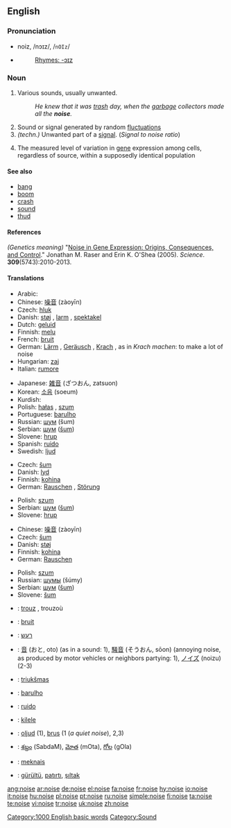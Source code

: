 ==English==

===Pronunciation===
*noiz, /nɔɪz/, /<tt>nOIz</tt>/
*{{audio|en-us-noise.ogg|Audio (US)}}
*:[[Rhymes:English:-ɔɪz|Rhymes: -ɔɪz]]

===Noun===
{{en-noun}}

# Various sounds, usually unwanted.
#: ''He knew that it was [[trash]] day, when the [[garbage]] collectors made all the '''noise'''.''
# Sound or signal generated by random [[fluctuation]]s
# ''(techn.)'' Unwanted part of a [[signal]]. (''Signal to noise ratio'')
# {{genetics}} The measured level of variation in [[gene]] expression among cells, regardless of source, within a supposedly identical population

====See also====
* [[bang]]
* [[boom]]
* [[crash]]
* [[sound]]
* [[thud]]

====References====
''(Genetics meaning)'' "[http://www.sciencemag.org/cgi/content/abstract/309/5743/2010 Noise in Gene Expression: Origins, Consequences, and Control]." Jonathan M. Raser and Erin K. O'Shea (2005). ''Science''. '''309'''(5743):2010-2013.

====Translations====
{{trans-top|various sounds, usually unwanted}}
*Arabic: {{Arab|[[ضوضاء]]}} {{IPAchar|(ɖauɖā’)}} {{m}}
*Chinese: [[噪音]] (zàoyīn)
* Czech: [[hluk]] {{m}}
*Danish: [[støj]] {{c}}, [[larm]] {{c}}, [[spektakel]] {{c}}
*Dutch: [[geluid]] {{n}}
*Finnish: [[melu]]
*French: [[bruit]] {{m}}
*German: [[Lärm]] {{m}}, [[Geräusch]] {{n}}, [[Krach]] {{m}}, as in ''Krach machen'': to make a lot of noise
*Hungarian: [[zaj]]
*Italian: [[rumore]] {{m}}
{{trans-mid}}
*Japanese: [[雑音]] (ざつおん, zatsuon)
*Korean: [[소음]] (soeum)
*Kurdish: {{KUchar|[[ده‌نگه‌ده‌گ]]}}
*Polish: [[hałas]] {{m}}, [[szum]] {{m}}
*Portuguese: [[barulho]] {{m}}
*Russian: [[шум]] (šum) {{m}}
*Serbian: [[шум]] ([[šum]]) {{m}}
*Slovene: [[hrup]] {{m}}
*Spanish: [[ruido]] {{m}}
*Swedish: [[ljud]] {{n}}
{{trans-bottom}}

{{trans-top|sound or signal generated by random fluctuations}}
* Czech: [[šum]] {{m}}
*Danish: [[lyd]] {{c}}
*Finnish: [[kohina]]
*German: [[Rauschen]] {{n}}, [[Störung]] {{f}}
{{trans-mid}}
*Polish: [[szum]] {{m}}
*Serbian: [[шум]] ([[šum]]) {{m}}
*Slovene: [[hrup]] {{m}}
{{trans-bottom}}

{{trans-top|''(techn.)'' Unwanted part of a signal. (''Signal to noise ratio'')}}
*Chinese: [[噪音]] (zàoyīn)
* Czech: [[šum]] {{m}}
*Danish: [[støj]] {{c}}
*Finnish: [[kohina]]
*German: [[Rauschen]] {{n}}
{{trans-mid}}
*Polish: [[szum]] {{m}}
*Russian: [[шумы]] (šúmy) {{m|p}}
*Serbian: [[шум]] ([[šum]]) {{m}}
*Slovene: [[šum]] {{m}}
{{trans-bottom}}

{{trans-top|(''genetics'') The measured level of variation in gene expression among cells, regardless of source, within a supposedly identical population}}
{{trans-mid}}
{{trans-bottom}}

{{checktrans-top}}
*{{ttbc|Breton}}: [[trouz]] {{m}}, trouzoù {{p}}
*{{ttbc|French}}: [[bruit]] {{m}}
*{{ttbc|Hebrew}}: [[רעש]] {{m}}
*{{ttbc|Japanese}}: [[音]] (おと, oto) (as in a sound: 1), [[騒音]] (そうおん, sōon) (annoying noise, as produced by motor vehicles or neighbors partying: 1), [[ノイズ]] (noizu) (2-3)
*{{ttbc|Lithuanian}}: [[triukšmas]] {{m}}
{{trans-mid}}
*{{ttbc|Portuguese}}: [[barulho]] {{m}}
*{{ttbc|Spanish}}: [[ruido]] {{m}}
*{{ttbc|Swahili}}: [[kilele]]
*{{ttbc|Swedish}}: [[oljud]] {{n}} (1), [[brus]] (1 (''a quiet noise''), 2,3) {{n}}
*{{ttbc|Telugu}}: [[శబ్దం]] (SabdaM), [[మోత]] (mOta), [[గోల]] (gOla)
*{{ttbc|Tok Pisin}}: [[meknais]]
*{{ttbc|Turkish}}: [[gürültü]], [[patırtı]], [[şıltak]]
{{trans-bottom}}

[[Category:1000 English basic words]]
[[Category:Sound]]

[[ang:noise]]
[[ar:noise]]
[[de:noise]]
[[el:noise]]
[[fa:noise]]
[[fr:noise]]
[[hy:noise]]
[[io:noise]]
[[it:noise]]
[[hu:noise]]
[[pl:noise]]
[[pt:noise]]
[[ru:noise]]
[[simple:noise]]
[[fi:noise]]
[[ta:noise]]
[[te:noise]]
[[vi:noise]]
[[tr:noise]]
[[uk:noise]]
[[zh:noise]]